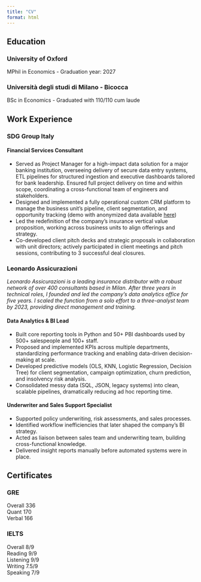```yaml
---
title: "CV"
format: html
---
```


## Education

### University of Oxford
MPhil in Economics - Graduation year: 2027

### Università degli studi di Milano - Bicocca  
BSc in Economics - Graduated with 110/110 cum laude  

## Work Experience

### SDG Group Italy
#### Financial Services Consultant
*  Served as Project Manager for a high-impact data solution for a major banking institution,
overseeing delivery of secure data entry systems, ETL pipelines for structured ingestion and
executive dashboards tailored for bank leadership. Ensured full project delivery on time and within
scope, coordinating a cross-functional team of engineers and stakeholders.
*  Designed and implemented a fully operational custom CRM platform to manage the business
unit’s pipeline, client segmentation, and opportunity tracking (demo with anonymized data
available [here](https://abc-demo-version-mb.vercel.app/))
*  Led the redefinition of the company’s insurance vertical value proposition, working across
business units to align offerings and strategy.
*  Co-developed client pitch decks and strategic proposals in collaboration with unit directors;
actively participated in client meetings and pitch sessions, contributing to 3 successful deal
closures.

### Leonardo Assicurazioni
*Leonardo Assicurazioni is a leading insurance distributor with a robust network of over 400 consultants based in Milan. After three years in technical roles, I founded and led the company's data analytics office for five years. I scaled the function from a solo effort to a three-analyst team by 2023, providing direct management and training.*  

#### Data Analytics & BI Lead
*  Built core reporting tools in Python and 50+ PBI dashboards used by 500+ salespeople and
100+ staff.
*  Proposed and implemented KPIs across multiple departments, standardizing performance
tracking and enabling data-driven decision-making at scale.
*  Developed predictive models (OLS, KNN, Logistic Regression, Decision Tree) for client
segmentation, campaign optimization, churn prediction, and insolvency risk analysis.
*  Consolidated messy data (SQL, JSON, legacy systems) into clean, scalable pipelines,
dramatically reducing ad hoc reporting time.

#### Underwriter and Sales Support Specialist
*  Supported policy underwriting, risk assessments, and sales processes.
*  Identified workflow inefficiencies that later shaped the company’s BI strategy.
*  Acted as liaison between sales team and underwriting team, building cross-functional
knowledge.
*  Delivered insight reports manually before automated systems were in place.

## Certificates

### GRE
<div class="row">
<div class="col-lg-12">
<div class="progress mb-3">
<div class="progress-bar progress-bar-striped progress-bar-animated bg-success" role="progressbar" style="width: 99%;">Overall 336</div>
</div>
<div class="progress mb-3">
<div class="progress-bar progress-bar-striped progress-bar-animated bg-success" role="progressbar" style="width: 100%;">Quant 170</div>
</div>
<div class="progress mb-3">
<div class="progress-bar progress-bar-striped progress-bar-animated bg-success" role="progressbar" style="width: 98%;">Verbal 166</div>
</div>
</div>
</div>

### IELTS
<div class="row">
<div class="col-lg-12">
<div class="progress mb-3">
<div class="progress-bar progress-bar-striped progress-bar-animated bg-success" role="progressbar" style="width: 89%;">Overall 8/9</div>
</div>
<div class="progress mb-3">
<div class="progress-bar progress-bar-striped progress-bar-animated bg-success" role="progressbar" style="width: 100%;">Reading 9/9</div>
</div>
<div class="progress mb-3">
<div class="progress-bar progress-bar-striped progress-bar-animated bg-success" role="progressbar" style="width: 100%;">Listening 9/9</div>
</div>
<div class="progress mb-3">
<div class="progress-bar progress-bar-striped progress-bar-animated bg-success" role="progressbar" style="width: 83%;">Writing 7.5/9</div>
</div>
<div class="progress mb-3">
<div class="progress-bar progress-bar-striped progress-bar-animated bg-success" role="progressbar" style="width: 78%;">Speaking 7/9</div>
</div>
</div>
</div>